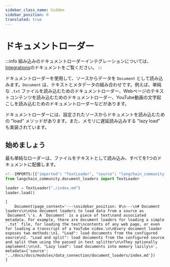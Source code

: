 ```yaml
---
sidebar_class_name: hidden
sidebar_position: 0
translated: true
---
```


# ドキュメントローダー

:::info
組み込みのドキュメントローダーインテグレーションについては、[Integrations](/docs/integrations/document_loaders/)のドキュメントをご覧ください。
:::

ドキュメントローダーを使用して、ソースからデータを `Document` として読み込みます。`Document` は、テキストとメタデータの組み合わせです。例えば、単純な `.txt` ファイルを読み込むためのドキュメントローダー、Webページのテキストコンテンツを読み込むためのドキュメントローダー、YouTube動画の文字起こしを読み込むためのドキュメントローダーなどがあります。

ドキュメントローダーには、設定されたソースからドキュメントを読み込むための "load" メソッドがあります。また、メモリに遅延読み込みする "lazy load" も実装されています。

## 始めましょう

最も単純なローダーは、ファイルをテキストとして読み込み、すべてを1つのドキュメントに配置します。

```python
<!--IMPORTS:[{"imported": "TextLoader", "source": "langchain_community.document_loaders", "docs": "https://api.python.langchain.com/en/latest/document_loaders/langchain_community.document_loaders.text.TextLoader.html", "title": "Document loaders"}]-->
from langchain_community.document_loaders import TextLoader

loader = TextLoader("./index.md")
loader.load()
```

```output
[
    Document(page_content='---\nsidebar_position: 0\n---\n# Document loaders\n\nUse document loaders to load data from a source as `Document`\'s. A `Document` is a piece of text\nand associated metadata. For example, there are document loaders for loading a simple `.txt` file, for loading the text\ncontents of any web page, or even for loading a transcript of a YouTube video.\n\nEvery document loader exposes two methods:\n1. "Load": load documents from the configured source\n2. "Load and split": load documents from the configured source and split them using the passed in text splitter\n\nThey optionally implement:\n\n3. "Lazy load": load documents into memory lazily\n', metadata={'source': '../docs/docs/modules/data_connection/document_loaders/index.md'})
]
```
